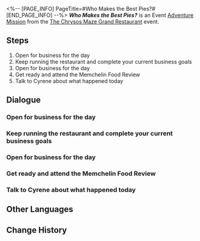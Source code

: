 <%-- [PAGE_INFO]
PageTitle=#Who Makes the Best Pies?#
[END_PAGE_INFO] --%>
{{Stub|Dialogue.}}
{{Mission Infobox
|id            = 8035102
|title         = 
|image         = Mission Who Makes the Best Pies?.png{{subst:void|<!--$UPLOAD:<<SpriteOutput/Chronicle/8035102.png>-<Mission Who Makes the Best Pies?.png>-<Fate's Atlas Images>>-->}}
|type          = Adventure
|event_name    = The Chrysos Maze Grand Restaurant
|chapter       = The Chrysos Maze Grand Restaurant
|requirements  = [[Adventure Mission]] ''[[Fairy Tree Hollow Dive]]'' completed
|summary       = Restaurant management requires constant innovation and change, so you all decide to hold regular themed events. Tribbie's proposal for a Sweetie Festival is approved, but the three of them have different ideas about what constitutes "the sweetest dish"...
|characters    = Cerydra; Cipher; Cyrene; Mydei; Phainon; Trailblazer; Trianne; Tribbie; Trinnon
|startLocation = [[Amphoreus]] - [[Aedes Elysiae]]
|world         = Amphoreus
|area          = Aedes Elysiae
|prev          = Fairy Tree Hollow Dive
|next          = Chef's Arena
|rewards       = Trailblaze EXP*300; Stellar Jade*20; Traveler's Guide*3; Refined Aether*3; Credit*30,000
}}
'''''Who Makes the Best Pies?''''' is an Event [[Adventure Mission]] from the [[The Chrysos Maze Grand Restaurant]] event.

==Steps==
# Open for business for the day
# Keep running the restaurant and complete your current business goals
# Open for business for the day
# Get ready and attend the Memchelin Food Review
# Talk to Cyrene about what happened today

<!--
==Gameplay Notes==

--><!--
==Trial Character==

-->
==Dialogue==
{{Stub Dialogue}}
{{Dialogue End}}

===Open for business for the day{{subst:void|<!--803510205-->}}===
{{Mission Description|type=adventure|location=Aedes Elysiae|update|Go find Cerydra and start managing today's business. Better not keep those hungry fairies waiting.}}
{{Dialogue Start}}
:{{tx}}
{{Dialogue End}}

===Keep running the restaurant and complete your current business goals{{subst:void|<!--803510220-->}}===
{{Mission Description|type=adventure|location=Aedes Elysiae|update|The Memchelin Food Review has been postponed. For now, let's focus on running the restaurant and prioritize meeting business goals.}}
{{Dialogue Start}}
:{{tx}}
{{Dialogue End}}

===Open for business for the day{{subst:void|<!--803510204-->}}===
{{Mission Description|type=adventure|location=Aedes Elysiae|update|Go find Cerydra and start managing today's business. Better not keep those hungry fairies waiting.}}
{{Dialogue Start}}
:{{tx}}
{{Dialogue End}}

===Get ready and attend the Memchelin Food Review{{subst:void|<!--803510221-->}}===
{{Mission Description|type=adventure|location=Aedes Elysiae|update|The second Memchelin Food Review is about to begin! Gather your restaurant crew and join!<br />Will the dishes from the Sweetie Festival charm the judges' taste buds?}}
{{Dialogue Start}}
:{{tx}}
{{Dialogue End}}

===Talk to Cyrene about what happened today{{subst:void|<!--803510222-->}}===
{{Mission Description|type=adventure|location=Aedes Elysiae|update|The food review was a success. The restaurant has earned its second Memchelin star! Go have a quick chat with Cyrene before you rest.}}
{{Dialogue Start}}
:{{tx}}
{{Dialogue End}}

==Other Languages==
{{Other Languages
|en   = Who Makes the Best Pies?
|zhs  = 谁做的馅饼最好吃？
|zht  = 誰做的餡餅最好吃？
|ja   = 誰のパイが一番おいしい？
|ko   = 누가 만든 파이가 제일 맛있게?
|es   = ¿Quién hace los mejores pasteles?
|fr   = Qui fait les meilleures tartes&nbsp;?
|ru   = Чьи пироги лучше всех?
|th   = ขนมของใครอร่อยที่สุด?
|vi   = Ai làm bánh nướng ngon nhất?
|de   = Wer macht den besten Kuchen?
|id   = Siapa yang Membuat Kue Pai Terenak?
|pt   = Quem Faz as Melhores Tortas?
}}

==Change History==
{{Change History|3.5}}
